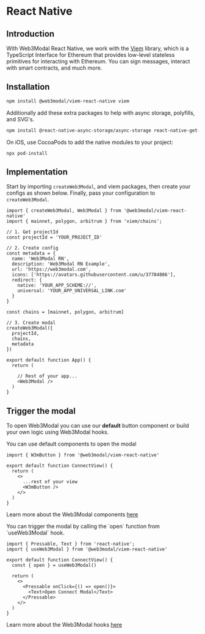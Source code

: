 
# React Native

## Introduction

With Web3Modal React Native, we work with the [Viem](https://viem.sh) library, which is a TypeScript Interface for Ethereum that provides low-level stateless primitives for interacting with Ethereum. You can sign messages, interact with smart contracts, and much more.

<CloudBanner />

## Installation

```bash npm2yarn
npm install @web3modal/viem-react-native viem
```

Additionally add these extra packages to help with async storage, polyfills, and SVG's.

```bash npm2yarn
npm install @react-native-async-storage/async-storage react-native-get-random-values react-native-svg @react-native-community/netinfo
```

On iOS, use CocoaPods to add the native modules to your project:

```
npx pod-install
```

## Implementation

Start by importing `createWeb3Modal`, and viem packages, then create your configs as shown below.
Finally, pass your configuration to `createWeb3Modal`.

```tsx
import { createWeb3Modal, Web3Modal } from '@web3modal/viem-react-native'
import { mainnet, polygon, arbitrum } from 'viem/chains';

// 1. Get projectId
const projectId = 'YOUR_PROJECT_ID'

// 2. Create config
const metadata = {
  name: 'Web3Modal RN',
  description: 'Web3Modal RN Example',
  url: 'https://web3modal.com',
  icons: ['https://avatars.githubusercontent.com/u/37784886'],
  redirect: {
    native: 'YOUR_APP_SCHEME://',
    universal: 'YOUR_APP_UNIVERSAL_LINK.com'
  }
}

const chains = [mainnet, polygon, arbitrum]

// 3. Create modal
createWeb3Modal({ 
  projectId,
  chains,
  metadata
})

export default function App() {
  return (
    
    // Rest of your app...
    <Web3Modal />
  )
}
```

## Trigger the modal

To open Web3Modal you can use our **default** button component or build your own logic using Web3Modal hooks.

<Tabs>
<TabItem value="components" label="Components">
You can use default components to open the modal

```tsx
import { W3mButton } from '@web3modal/viem-react-native'

export default function ConnectView() {
  return (
    <>
      ...rest of your view
      <W3mButton />
    </>
  )
}
```

Learn more about the Web3Modal components [here](./components.mdx)

</TabItem>
<TabItem value="hooks" label="Hooks">
You can trigger the modal by calling the `open` function from `useWeb3Modal` hook.

```tsx
import { Pressable, Text } from 'react-native';
import { useWeb3Modal } from '@web3modal/viem-react-native'

export default function ConnectView() {
  const { open } = useWeb3Modal()

  return (
    <>
      <Pressable onClick={() => open()}>
        <Text>Open Connect Modal</Text>
      </Pressable>
    </>
  )
}
```

Learn more about the Web3Modal hooks [here](./hooks.mdx)

</TabItem>
</Tabs>

